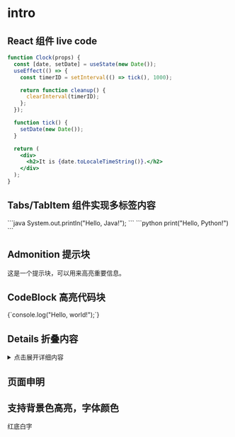 # intro



<Hello />

## React 组件 live code

```jsx live
function Clock(props) {
  const [date, setDate] = useState(new Date());
  useEffect(() => {
    const timerID = setInterval(() => tick(), 1000);

    return function cleanup() {
      clearInterval(timerID);
    };
  });

  function tick() {
    setDate(new Date());
  }

  return (
    <div>
      <h2>It is {date.toLocaleTimeString()}.</h2>
    </div>
  );
}
```

## Tabs/TabItem 组件实现多标签内容 


<Tabs>
  <TabItem value="java" label="Java">
    ```java
    System.out.println("Hello, Java!");
    ```
  </TabItem>
  <TabItem value="python" label="Python">
    ```python
    print("Hello, Python!")
    ```
  </TabItem>
</Tabs>

## Admonition 提示块


<Admonition type="note" title="注意">
  这是一个提示块，可以用来高亮重要信息。
</Admonition>

## CodeBlock 高亮代码块


<CodeBlock language="js" title="hello.js">
{`console.log("Hello, world!");`}
</CodeBlock>

## Details 折叠内容

<details>
	<summary>点击展开详细内容</summary>
  <div>这里是可折叠的内容，可以放更多说明或代码。</div>
</details>


## 页面申明 


<TailProtocal />

## 支持背景色高亮，字体颜色 


<MyHighlight color="white" background="red">红底白字</MyHighlight>